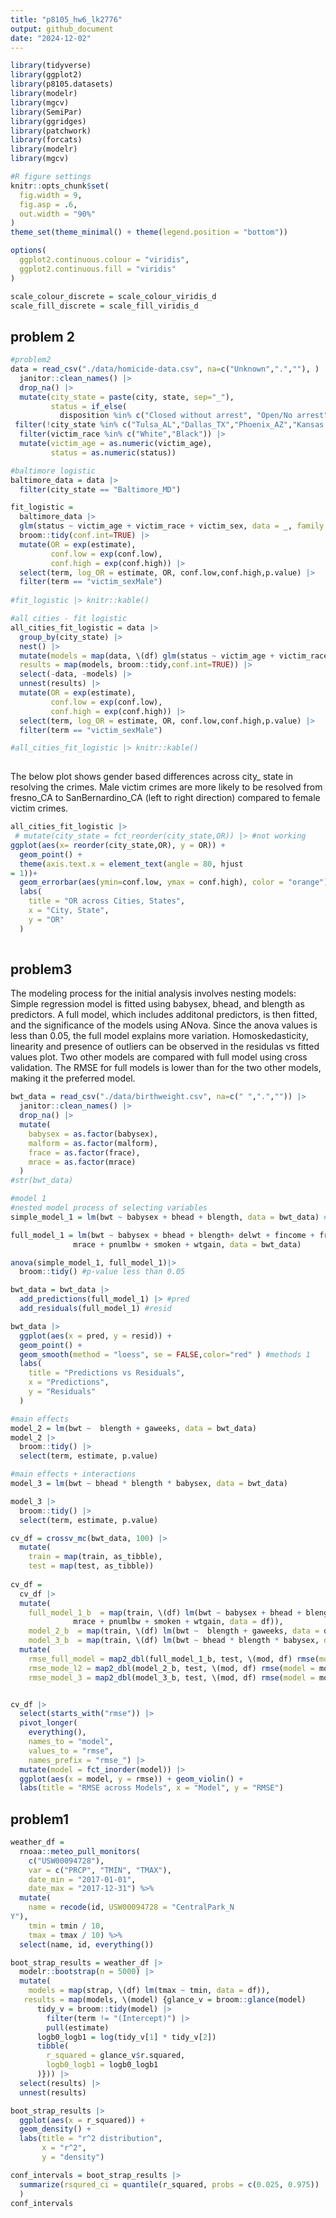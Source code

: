 ```yaml
---
title: "p8105_hw6_lk2776"
output: github_document
date: "2024-12-02"
---
```


```r
library(tidyverse)
library(ggplot2)
library(p8105.datasets)
library(modelr)
library(mgcv)
library(SemiPar)
library(ggridges)
library(patchwork)
library(forcats)
library(modelr) 
library(mgcv)

#R figure settings
knitr::opts_chunk$set(
  fig.width = 9,
  fig.asp = .6,
  out.width = "90%"
)
theme_set(theme_minimal() + theme(legend.position = "bottom"))

options(
  ggplot2.continuous.colour = "viridis",
  ggplot2.continuous.fill = "viridis"
)

scale_colour_discrete = scale_colour_viridis_d
scale_fill_discrete = scale_fill_viridis_d
```


## problem 2
```r
#problem2
data = read_csv("./data/homicide-data.csv", na=c("Unknown",".",""), ) |>
  janitor::clean_names() |>
  drop_na() |>
  mutate(city_state = paste(city, state, sep="_"), 
         status = if_else(
           disposition %in% c("Closed without arrest", "Open/No arrest"), "1", "0")) |>
 filter(!city_state %in% c("Tulsa_AL","Dallas_TX","Phoenix_AZ","Kansas City_MO")) |>
  filter(victim_race %in% c("White","Black")) |>
  mutate(victim_age = as.numeric(victim_age), 
         status = as.numeric(status))

```

```r
#baltimore logistic
baltimore_data = data |>
  filter(city_state == "Baltimore_MD") 

fit_logistic =
  baltimore_data |>
  glm(status ~ victim_age + victim_race + victim_sex, data = _, family = binomial()) |>
  broom::tidy(conf.int=TRUE) |>
  mutate(OR = exp(estimate),
         conf.low = exp(conf.low),
         conf.high = exp(conf.high)) |>
  select(term, log_OR = estimate, OR, conf.low,conf.high,p.value) |>
  filter(term == "victim_sexMale")
  
#fit_logistic |> knitr::kable()

```

```r
#all cities - fit logistic
all_cities_fit_logistic = data |> 
  group_by(city_state) |>
  nest() |>
  mutate(models = map(data, \(df) glm(status ~ victim_age + victim_race + victim_sex, data = df, family = binomial())),
  results = map(models, broom::tidy,conf.int=TRUE)) |>
  select(-data, -models) |>
  unnest(results) |>
  mutate(OR = exp(estimate),
         conf.low = exp(conf.low),
         conf.high = exp(conf.high)) |>
  select(term, log_OR = estimate, OR, conf.low,conf.high,p.value) |>
  filter(term == "victim_sexMale") 

#all_cities_fit_logistic |> knitr::kable()
  
```

The below plot shows gender based differences across city_ state in resolving the crimes. Male victim crimes are more likely to be resolved from fresno_CA to SanBernardino_CA (left to right direction) compared to female victim crimes. 
```r

all_cities_fit_logistic |>
 # mutate(city_state = fct_reorder(city_state,OR)) |> #not working
ggplot(aes(x= reorder(city_state,OR), y = OR)) + 
  geom_point() +
  theme(axis.text.x = element_text(angle = 80, hjust
= 1))+
  geom_errorbar(aes(ymin=conf.low, ymax = conf.high), color = "orange") +
  labs(
    title = "OR across Cities, States",
    x = "City, State",
    y = "OR"
  )
  
```

## problem3 

The modeling process for the initial analysis involves nesting models: Simple regression model is fitted using babysex, bhead, and blength as predictors. A full model, which includes additonal predictors, is then fitted, and the significance of the models using ANova. Since the anova values is less than 0.05, the full model explains more variation. Homoskedasticity, linearity and presence of outliers can be observed in the residulas vs fitted values plot. Two other models are compared with full model using cross validation. The RMSE for full models is lower than for the two other models, making it the preferred model. 


```r
bwt_data = read_csv("./data/birthweight.csv", na=c(" ",".","")) |>
  janitor::clean_names() |>
  drop_na() |>
  mutate(
    babysex = as.factor(babysex),
    malform = as.factor(malform),
    frace = as.factor(frace),
    mrace = as.factor(mrace)
  )
#str(bwt_data)

```

```r
#model 1
#nested model process of selecting variables 
simple_model_1 = lm(bwt ~ babysex + bhead + blength, data = bwt_data) #baby's variables

full_model_1 = lm(bwt ~ babysex + bhead + blength+ delwt + fincome + frace + gaweeks + malform +
              mrace + pnumlbw + smoken + wtgain, data = bwt_data) 

anova(simple_model_1, full_model_1)|>
  broom::tidy() #p-value less than 0.05 

bwt_data = bwt_data |>
  add_predictions(full_model_1) |> #pred
  add_residuals(full_model_1) #resid

bwt_data |> 
  ggplot(aes(x = pred, y = resid)) +
  geom_point() +
  geom_smooth(method = "loess", se = FALSE,color="red" ) #methods 1
  labs(
    title = "Predictions vs Residuals",
    x = "Predictions",
    y = "Residuals"
  ) 

```

```r
#main effects
model_2 = lm(bwt ~  blength + gaweeks, data = bwt_data)
model_2 |> 
  broom::tidy() |>
  select(term, estimate, p.value) 

#main effects + interactions
model_3 = lm(bwt ~ bhead * blength * babysex, data = bwt_data)

model_3 |> 
  broom::tidy() |>
  select(term, estimate, p.value) 
```


```r
cv_df = crossv_mc(bwt_data, 100) |>
  mutate(
    train = map(train, as_tibble),
    test = map(test, as_tibble))
  
cv_df =
  cv_df |>
  mutate(
    full_model_1_b  = map(train, \(df) lm(bwt ~ babysex + bhead + blength+ delwt + fincome + frace + gaweeks + malform +
              mrace + pnumlbw + smoken + wtgain, data = df)),
    model_2_b  = map(train, \(df) lm(bwt ~  blength + gaweeks, data = df)),
    model_3_b  = map(train, \(df) lm(bwt ~ bhead * blength * babysex, data = df))) |>
  mutate(
    rmse_full_model = map2_dbl(full_model_1_b, test, \(mod, df) rmse(model = mod, data = df)),
    rmse_mode_l2 = map2_dbl(model_2_b, test, \(mod, df) rmse(model = mod, data = df)),
    rmse_model_3 = map2_dbl(model_3_b, test, \(mod, df) rmse(model = mod, data = df)))


cv_df |>
  select(starts_with("rmse")) |>
  pivot_longer(
    everything(),
    names_to = "model",
    values_to = "rmse",
    names_prefix = "rmse_") |>
  mutate(model = fct_inorder(model)) |>
  ggplot(aes(x = model, y = rmse)) + geom_violin() +
  labs(title = "RMSE across Models", x = "Model", y = "RMSE")
```

## problem1


```r
weather_df =
  rnoaa::meteo_pull_monitors(
    c("USW00094728"),
    var = c("PRCP", "TMIN", "TMAX"),
    date_min = "2017-01-01",
    date_max = "2017-12-31") %>%
  mutate(
    name = recode(id, USW00094728 = "CentralPark_N
Y"),
    tmin = tmin / 10,
    tmax = tmax / 10) %>%
  select(name, id, everything())


```

```r
boot_strap_results = weather_df |> 
  modelr::bootstrap(n = 5000) |>
  mutate(
    models = map(strap, \(df) lm(tmax ~ tmin, data = df)),
   results = map(models, \(model) {glance_v = broom::glance(model) 
      tidy_v = broom::tidy(model) |>
        filter(term != "(Intercept)") |>
        pull(estimate)
      logb0_logb1 = log(tidy_v[1] * tidy_v[2])  
      tibble(
        r_squared = glance_v$r.squared,
        logb0_logb1 = logb0_logb1
      )})) |>
  select(results) |>
  unnest(results)
```


```r
boot_strap_results |>
  ggplot(aes(x = r_squared)) +
  geom_density() +
  labs(title = "r^2 distribution",
       x = "r^2", 
       y = "density") 

conf_intervals = boot_strap_results |>
  summarize(rsqured_ci = quantile(r_squared, probs = c(0.025, 0.975))
  ) 
conf_intervals

```


